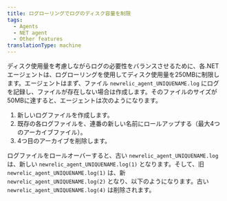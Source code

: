 ```yaml
---
title: ログローリングでログのディスク容量を制限
tags:
  - Agents
  - NET agent
  - Other features
translationType: machine
---
```


ディスク使用量を考慮しながらログの必要性をバランスさせるために、各.NETエージェントは、ログローリングを使用してディスク使用量を250MBに制限します。エージェントはまず、ファイル `newrelic_agent_UNIQUENAME.log` にログを記録し、ファイルが存在しない場合は作成します。そのファイルのサイズが50MBに達すると、エージェントは次のようになります。

1. 新しいログファイルを作成します。
2. 既存の各ログファイルを、連番の新しい名前にロールアップする（最大4つのアーカイブファイル）。
3. 4つ目のアーカイブを削除します。

ログファイルをロールオーバーすると、古い `newrelic_agent_UNIQUENAME.log` は、新しい `newrelic_agent_UNIQUENAME.log(1)` となります。そして、旧 `newrelic_agent_UNIQUENAME.log(1)` は、新 `newrelic_agent_UNIQUENAME.log(2)` となり、以下のようになります。古い `newrelic_agent_UNIQUENAME.log(4)` は削除されます。